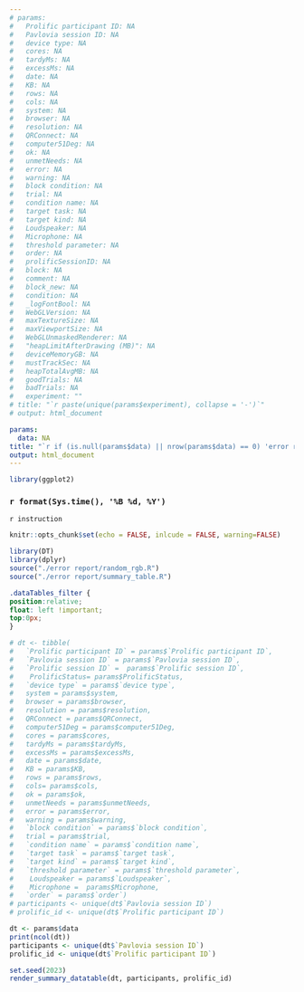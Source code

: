 ```yaml
---
# params:
#   Prolific participant ID: NA
#   Pavlovia session ID: NA 
#   device type: NA 
#   cores: NA
#   tardyMs: NA
#   excessMs: NA
#   date: NA
#   KB: NA
#   rows: NA
#   cols: NA
#   system: NA
#   browser: NA
#   resolution: NA
#   QRConnect: NA
#   computer51Deg: NA
#   ok: NA
#   unmetNeeds: NA
#   error: NA
#   warning: NA 
#   block condition: NA
#   trial: NA
#   condition name: NA
#   target task: NA
#   target kind: NA
#   Loudspeaker: NA
#   Microphone: NA
#   threshold parameter: NA
#   order: NA
#   prolificSessionID: NA
#   block: NA
#   comment: NA
#   block_new: NA
#   condition: NA
#   _logFontBool: NA
#   WebGLVersion: NA
#   maxTextureSize: NA
#   maxViewportSize: NA
#   WebGLUnmaskedRenderer: NA
#   "heapLimitAfterDrawing (MB)": NA
#   deviceMemoryGB: NA
#   mustTrackSec: NA
#   heapTotalAvgMB: NA
#   goodTrials: NA
#   badTrials: NA
#   experiment: ""
# title: "`r paste(unique(params$experiment), collapse = '-')`"
# output: html_document

params:
  data: NA
title: "`r if (is.null(params$data) || nrow(params$data) == 0) 'error report' else paste(unique(params$data$experiment), collapse='-')`"
output: html_document
---
```

```r
library(ggplot2)
```

### `r format(Sys.time(), '%B %d, %Y')`

```{=html}
<style>
.main-container {
    margin-left: 0;
    margin-right: 0;
}
</style>
```

`r instruction`

```r
knitr::opts_chunk$set(echo = FALSE, inlcude = FALSE, warning=FALSE)
```


```r
library(DT)
library(dplyr)
source("./error report/random_rgb.R")
source("./error report/summary_table.R")
```

```css
.dataTables_filter {
position:relative; 
float: left !important; 
top:0px;
}
```

```r
# dt <- tibble(
#   `Prolific participant ID` = params$`Prolific participant ID`,
#   `Pavlovia session ID` = params$`Pavlovia session ID`,
#   `Prolific session ID` =  params$`Prolific session ID`,
#    ProlificStatus= params$ProlificStatus,
#   `device type` = params$`device type`,
#   system = params$system,
#   browser = params$browser,
#   resolution = params$resolution,
#   QRConnect = params$QRConnect,
#   computer51Deg = params$computer51Deg,
#   cores = params$cores,
#   tardyMs = params$tardyMs,
#   excessMs = params$excessMs,
#   date = params$date,
#   KB = params$KB,
#   rows = params$rows,
#   cols= params$cols,
#   ok = params$ok,
#   unmetNeeds = params$unmetNeeds,
#   error = params$error,
#   warning = params$warning,
#   `block condition` = params$`block condition`,
#   trial = params$trial,
#   `condition name` = params$`condition name`,
#   `target task` = params$`target task`,
#   `target kind` = params$`target kind`,
#   `threshold parameter` = params$`threshold parameter`,
#    Loudspeaker = params$`Loudspeaker`,
#    Microphone =  params$Microphone,
#   `order` = params$`order`)
# participants <- unique(dt$`Pavlovia session ID`)
# prolific_id <- unique(dt$`Prolific participant ID`)

dt <- params$data
print(ncol(dt))
participants <- unique(dt$`Pavlovia session ID`)
prolific_id <- unique(dt$`Prolific participant ID`)

```


```r
set.seed(2023)
render_summary_datatable(dt, participants, prolific_id)
```



